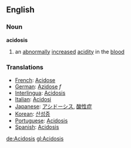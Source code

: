 ==English==
===Noun===
{{wikipedia}}
'''acidosis'''
# an [[abnormally]] [[increase]]d [[acidity]] in the [[blood]]
===Translations=== 
* [[French]]: [[Acidose]] 
* [[German]]: [[Azidose]] ''f''
* [[Interlingua]]: [[Acidosis]] 
* [[Italian]]: [[Acidosi]] 
* [[Japanese]]: [[アシドーシス]],  [[酸性症]]
* [[Korean]]: [[산성증]]
* [[Portuguese]]: [[Acidosis]] 
* [[Spanish]]: [[Acidosis]]

[[de:Acidosis]]
[[gl:Acidosis]]